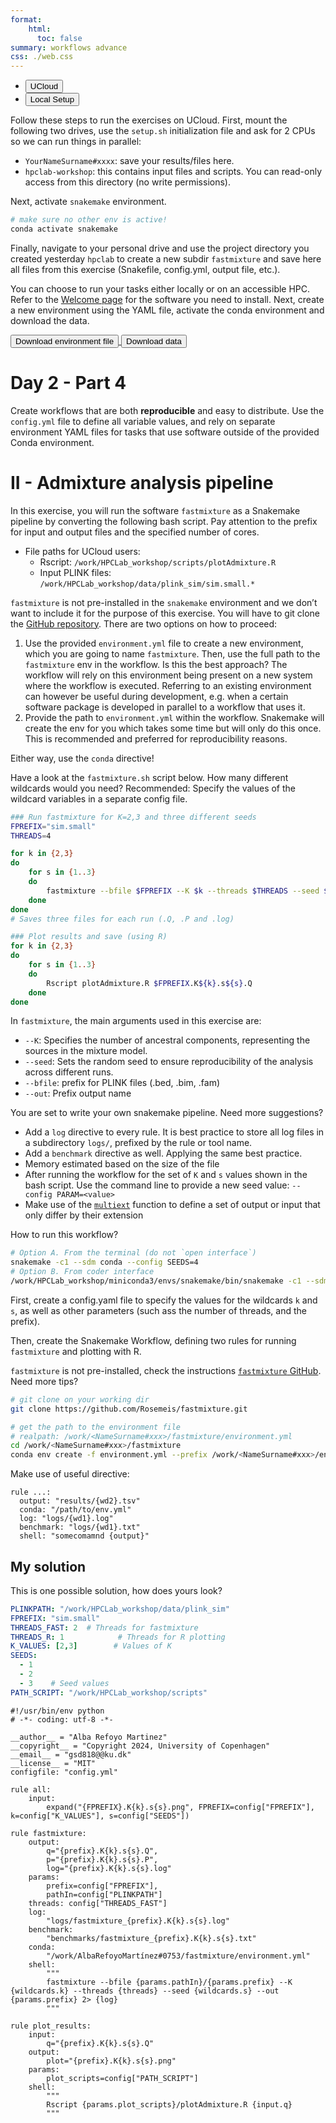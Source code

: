 ```yaml
---
format: 
    html:
      toc: false
summary: workflows advance 
css: ./web.css
---
```


::: {.hello-exercise .alt-background}
:::{.content-block}

:::{.hello-exercise-banner}

<ul class="nav nav-pills" id="exercise-guide" role="tablist">
  <li class="nav-item" role="presentation">
    <button class="nav-link active" id="ucloud-tab" data-bs-toggle="tab" data-bs-target="#ucloud" type="button" role="tab" aria-controls="ucloud" aria-selected="true">UCloud</button>
  </li>
  <li class="nav-item" role="presentation">
    <button class="nav-link" id="locally-tab" data-bs-toggle="tab" data-bs-target="#locally" type="button" role="tab" aria-controls="locally" aria-selected="false">Local Setup</button>
  </li>
</ul>
:::


<div class="tab-content" id="hello-exercise-tabcontent">

<div class="tab-pane fade  show active" id="ucloud" role="tabpanel" aria-labelledby="ucloud-tab">

Follow these steps to run the exercises on UCloud. First, mount the following two drives, use the `setup.sh` initialization file and ask for 2 CPUs so we can run things in parallel: 

- `YourNameSurname#xxxx`: save your results/files here. 
- `hpclab-workshop`: this contains input files and scripts. You can read-only access from this directory (no write permissions). 

Next, activate `snakemake` environment. 

```.bash
# make sure no other env is active!
conda activate snakemake 
```

Finally, navigate to your personal drive and use the project directory you created yesterday `hpclab` to create a new subdir `fastmixture` and save here all files from this exercise (Snakefile, config.yml, output file, etc.).

</div>

<div class="tab-pane fade" id="locally" role="tabpanel" aria-labelledby="locally-tab">

You can choose to run your tasks either locally or on an accessible HPC. Refer to the [Welcome page](./pipes-requirements.txt) for the software you need to install. Next, create a new environment using the YAML file, activate the conda environment and download the data.

  <a href="./data/snakemake.yml" download="snakemake.yml">
    <button class="btn small-button">Download environment file</button>
  </a>
    <a href="./data/fastmix.zip" download="fastmix.zip">
    <button class="btn small-button">Download data</button>
  </a>

</div>

</div>

:::
:::

# Day 2 - Part 4 

Create workflows that are both **reproducible** and easy to distribute. Use the `config.yml` file to define all variable values, and rely on separate environment YAML files for tasks that use software outside of the provided Conda environment.


::: {.callout-exercise}
# II - Admixture analysis pipeline

In this exercise, you will run the software `fastmixture` as a Snakemake pipeline by converting the following bash script. Pay attention to the prefix for input and output files and the specified number of cores. 

- File paths for UCloud users: 
  - Rscript: `/work/HPCLab_workshop/scripts/plotAdmixture.R`
  - Input PLINK files: `/work/HPCLab_workshop/data/plink_sim/sim.small.*`

`fastmixture` is not pre-installed in the `snakemake` environment and we don't want to include it for the purpose of this exercise. You will have to git clone the [GitHub repository](https://github.com/Rosemeis/fastmixture). There are two options on how to proceed:

1. Use the provided `environment.yml` file to create a new environment, which you are going to name `fastmixture`. Then, use the full path to the `fastmixture` env in the workflow. Is this the best approach? The workflow will rely on this environment being present on a new system where the workflow is executed. Referring to an existing environment can however be useful during development, e.g. when a certain software package is developed in parallel to a workflow that uses it.
2. Provide the path to `environment.yml` within the workflow. Snakemake will create the env for you which takes some time but will only do this once. This is recommended and preferred for reproducibility reasons. 

Either way, use the `conda` directive!

Have a look at the `fastmixture.sh` script below. How many different wildcards would you need? Recommended: Specify the values of the wildcard variables in a separate config file. 

```.bash
### Run fastmixture for K=2,3 and three different seeds
FPREFIX="sim.small"
THREADS=4 

for k in {2,3}
do
	for s in {1..3}
	do
		fastmixture --bfile $FPREFIX --K $k --threads $THREADS --seed $s --out $FPREFIX
	done
done
# Saves three files for each run (.Q, .P and .log)

### Plot results and save (using R)
for k in {2,3}
do
	for s in {1..3}
	do
		Rscript plotAdmixture.R $FPREFIX.K${k}.s${s}.Q
	done
done
```

In `fastmixture`, the main arguments used in this exercise are:

- `--K`: Specifies the number of ancestral components, representing the sources in the mixture model.
- `--seed`: Sets the random seed to ensure reproducibility of the analysis across different runs.
- `--bfile`: prefix for PLINK files (.bed, .bim, .fam)
- `--out`: Prefix output name

You are set to write your own snakemake pipeline. Need more suggestions?

- Add a `log` directive to every rule. It is best practice to store all log files in a subdirectory `logs/`, prefixed by the rule or tool name.
- Add a `benchmark` directive as well. Applying the same best practice. 
- Memory estimated based on the size of the file 
- After running the workflow for the set of `K` and `s` values shown in the bash script. Use the command line to provide a new seed value: `--config PARAM=<value>`
- Make use of the [`multiext`](https://snakemake.readthedocs.io/en/stable/snakefiles/rules.html#the-multiext-function) function to define a set of output or input that only differ by their extension


How to run this workflow? 
```.bash
# Option A. From the terminal (do not `open interface`)
snakemake -c1 --sdm conda --config SEEDS=4
# Option B. From coder interface
/work/HPCLab_workshop/miniconda3/envs/snakemake/bin/snakemake -c1 --sdm conda --config SEEDS=4
```

:::{.callout-hint}
First, create a config.yaml file to specify the values for the wildcards `k` and `s`, as well as other parameters (such ass the number of threads, and the prefix).

Then, create the Snakemake Workflow, defining two rules for running `fastmixture` and plotting with R. 

`fastmixture` is not pre-installed, check the instructions [`fastmixture` GitHub](https://github.com/Rosemeis/fastmixture). Need more tips? 

```.bash
# git clone on your working dir
git clone https://github.com/Rosemeis/fastmixture.git

# get the path to the environment file
# realpath: /work/<NameSurname#xxx>/fastmixture/environment.yml
cd /work/<NameSurname#xxx>/fastmixture
conda env create -f environment.yml --prefix /work/<NameSurname#xxx>/envs/fastmixture
````

Make use of useful directive:

```.python
rule ...:
  output: "results/{wd2}.tsv"
  conda: "/path/to/env.yml"
  log: "logs/{wd1}.log"
  benchmark: "logs/{wd1}.txt"
  shell: "somecomamnd {output}"
```
:::

:::{.callout-hint}
# My solution 
This is one possible solution, how does yours look? 

```.yaml
PLINKPATH: "/work/HPCLab_workshop/data/plink_sim"
FPREFIX: "sim.small"
THREADS_FAST: 2  # Threads for fastmixture
THREADS_R: 1            # Threads for R plotting
K_VALUES: [2,3]        # Values of K
SEEDS:
  - 1
  - 2
  - 3    # Seed values
PATH_SCRIPT: "/work/HPCLab_workshop/scripts"
```

```.python
#!/usr/bin/env python
# -*- coding: utf-8 -*-

__author__ = "Alba Refoyo Martinez"
__copyright__ = "Copyright 2024, University of Copenhagen"
__email__ = "gsd818@@ku.dk"
__license__ = "MIT"
configfile: "config.yml"

rule all:
    input:
        expand("{FPREFIX}.K{k}.s{s}.png", FPREFIX=config["FPREFIX"], k=config["K_VALUES"], s=config["SEEDS"])

rule fastmixture:
    output:
        q="{prefix}.K{k}.s{s}.Q",
        p="{prefix}.K{k}.s{s}.P",
        log="{prefix}.K{k}.s{s}.log"
    params:
        prefix=config["FPREFIX"],
        pathIn=config["PLINKPATH"]
    threads: config["THREADS_FAST"]
    log:
        "logs/fastmixture_{prefix}.K{k}.s{s}.log"
    benchmark:
        "benchmarks/fastmixture_{prefix}.K{k}.s{s}.txt"
    conda: 
        "/work/AlbaRefoyoMartínez#0753/fastmixture/environment.yml"
    shell:
        """
        fastmixture --bfile {params.pathIn}/{params.prefix} --K {wildcards.k} --threads {threads} --seed {wildcards.s} --out {params.prefix} 2> {log}
        """

rule plot_results:
    input:
        q="{prefix}.K{k}.s{s}.Q"
    output:
        plot="{prefix}.K{k}.s{s}.png"
    params:
        plot_scripts=config["PATH_SCRIPT"]
    shell:
        """
        Rscript {params.plot_scripts}/plotAdmixture.R {input.q}
        """
```
:::


:::

